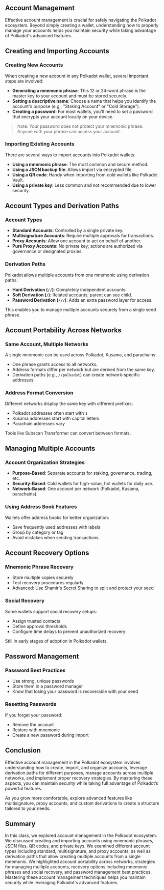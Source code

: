 ## Account Management

<ResponsiveIframe
  src="https://drive.google.com/file/d/1ta7F9m9VL5em2lEeGa6CysGvbAdqq6jg/preview"
  title="Account Management"
/>

Effective account management is crucial for safely navigating the Polkadot ecosystem. Beyond simply creating a wallet, understanding how to properly manage your accounts helps you maintain security while taking advantage of Polkadot's advanced features.

## Creating and Importing Accounts

### Creating New Accounts

When creating a new account in any Polkadot wallet, several important steps are involved:

- **Generating a mnemonic phrase**: This 12 or 24-word phrase is the master key to your account and must be stored securely.
- **Setting a descriptive name**: Choose a name that helps you identify the account's purpose (e.g., "Staking Account" or "Cold Storage").
- **Creating a password**: For most wallets, you'll need to set a password that encrypts your account locally on your device.

> Note: Your password does not protect your mnemonic phrase. Anyone with your phrase can access your account.

### Importing Existing Accounts

There are several ways to import accounts into Polkadot wallets:

- **Using a mnemonic phrase**: The most common and secure method.
- **Using a JSON backup file**: Allows import via encrypted file.
- **Using a QR code**: Handy when importing from cold wallets like Polkadot Vault.
- **Using a private key**: Less common and not recommended due to lower security.

## Account Types and Derivation Paths

### Account Types

- **Standard Accounts**: Controlled by a single private key.
- **Multisignature Accounts**: Require multiple approvals for transactions.
- **Proxy Accounts**: Allow one account to act on behalf of another.
- **Pure Proxy Accounts**: No private key; actions are authorized via governance or designated proxies.

### Derivation Paths

Polkadot allows multiple accounts from one mnemonic using derivation paths:

- **Hard Derivation (`//`)**: Completely independent accounts.
- **Soft Derivation (`/`)**: Related accounts; parent can see child.
- **Password Derivation (`///`)**: Adds an extra password layer for access.

This enables you to manage multiple accounts securely from a single seed phrase.

## Account Portability Across Networks

### Same Account, Multiple Networks

A single mnemonic can be used across Polkadot, Kusama, and parachains:

- One phrase grants access to all networks.
- Address formats differ per network but are derived from the same key.
- Derivation paths (e.g., `//polkadot`) can create network-specific addresses.

### Address Format Conversion

Different networks display the same key with different prefixes:

- Polkadot addresses often start with `1`
- Kusama addresses start with capital letters
- Parachain addresses vary

Tools like Subscan Transformer can convert between formats.

## Managing Multiple Accounts

### Account Organization Strategies

- **Purpose-Based**: Separate accounts for staking, governance, trading, etc.
- **Security-Based**: Cold wallets for high-value, hot wallets for daily use.
- **Network-Based**: One account per network (Polkadot, Kusama, parachains).

### Using Address Book Features

Wallets offer address books for better organization:

- Save frequently used addresses with labels
- Group by category or tag
- Avoid mistakes when sending transactions

## Account Recovery Options

### Mnemonic Phrase Recovery

- Store multiple copies securely
- Test recovery procedures regularly
- Advanced: Use Shamir's Secret Sharing to split and protect your seed

### Social Recovery

Some wallets support social recovery setups:

- Assign trusted contacts
- Define approval thresholds
- Configure time delays to prevent unauthorized recovery

Still in early stages of adoption in Polkadot wallets.

## Password Management

### Password Best Practices

- Use strong, unique passwords
- Store them in a password manager
- Know that losing your password is recoverable with your seed

### Resetting Passwords

If you forget your password:

- Remove the account
- Restore with mnemonic
- Create a new password during import

## Conclusion

Effective account management in the Polkadot ecosystem involves understanding how to create, import, and organize accounts, leverage derivation paths for different purposes, manage accounts across multiple networks, and implement proper recovery strategies. By mastering these aspects, you can maintain security while taking full advantage of Polkadot’s powerful features.

As you grow more comfortable, explore advanced features like multisignature, proxy accounts, and custom derivations to create a structure tailored to your needs.

## Summary

In this class, we explored account management in the Polkadot ecosystem. We discussed creating and importing accounts using mnemonic phrases, JSON files, QR codes, and private keys. We examined different account types including standard, multisignature, and proxy accounts, as well as derivation paths that allow creating multiple accounts from a single mnemonic. We highlighted account portability across networks, strategies for managing multiple accounts, recovery options including mnemonic phrases and social recovery, and password management best practices. Mastering these account management techniques helps you maintain security while leveraging Polkadot's advanced features.
